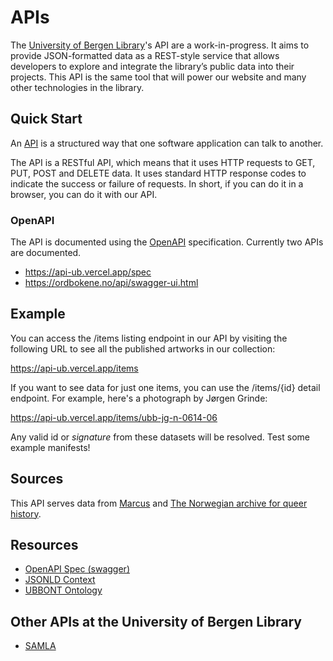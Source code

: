 # APIs

The [University of Bergen Library](https://uib.no/ub)'s API are a work-in-progress. It aims to provide JSON-formatted data as a REST-style service that allows developers to explore and integrate the library’s public data into their projects. This API is the same tool that will power our website and many other technologies in the library.

## Quick Start
An [API](https://en.wikipedia.org/wiki/API) is a structured way that one software application can talk to another.

The API is a RESTful API, which means that it uses HTTP requests to GET, PUT, POST and DELETE data. It uses standard HTTP response codes to indicate the success or failure of requests. In short, if you can do it in a browser, you can do it with our API.

### OpenAPI

The API is documented using the [OpenAPI](https://swagger.io/specification/) specification. Currently two APIs are documented.

* https://api-ub.vercel.app/spec
* https://ordbokene.no/api/swagger-ui.html

## Example

You can access the /items listing endpoint in our API by visiting the following URL to see all the published artworks in our collection:

https://api-ub.vercel.app/items

If you want to see data for just one items, you can use the /items/\{id\} detail endpoint. For example, here's a photograph by Jørgen Grinde:

https://api-ub.vercel.app/items/ubb-jg-n-0614-06

Any valid id or _signature_ from these datasets will be resolved. Test some example manifests!

## Sources 

This API serves data from <a href="https://marcus.uib.no">Marcus</a> and <a href="https://skeivtarkiv.no">The Norwegian archive for queer history</a>.

## Resources

* [OpenAPI Spec (swagger)](https://api-ub.vercel.app/spec)
* [JSONLD Context](https://api-ub.vercel.app/ns/ubbont/context.json)
* [UBBONT Ontology](https://api-ub.vercel.app/ns/ubbont/ubbont.owl)

## Other APIs at the University of Bergen Library    

* [SAMLA](https://viewer.samla.no/viewer/api/swagger/)

